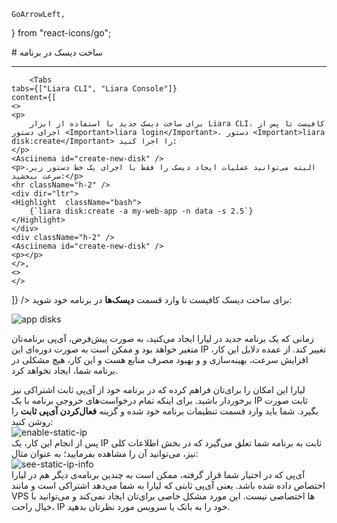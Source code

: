     GoArrowLeft,
} from "react-icons/go";

<Layout>
# ساخت دیسک در برنامه
<hr className="mb-2" />

        <Tabs 
    tabs={["Liara CLI", "Liara Console"]} 
    content={[
    <>
    <p>
        برای ساخت دیسک جدید با استفاده از ابزار Liara CLI، کافیست تا پس از اجرای دستور <Important>liara login</Important>، دستور <Important>liara disk:create</Important> را اجرا کنید:
    </p>
    <Asciinema id="create-new-disk" />
    <p>البته می‌توانید عملیات ایجاد دیسک را فقط با اجرای یک خط دستور زیر، سرعت ببخشید:</p>
    <hr className="h-2" />
    <div dir="ltr">
    <Highlight  className="bash">
        {`liara disk:create -a my-web-app -n data -s 2.5`}
    </Highlight>
    </div>
    <div className="h-2" />
    <Asciinema id="create-new-disk" />
    <p></p>
    </>,
    <>
    </>
]} 
/>
برای ساخت دیسک کافیست تا وارد قسمت **دیسک‌ها** در برنامه خود شوید:
<div className="h-4" />
<img src="https://files.liara.ir/liara/docs/app-disks.png" alt="app disks"/>
<div className="h-4" />


زمانی که یک برنامه جدید در لیارا ایجاد می‌کنید، به صورت پیش‌فرض، آی‌پی برنامه‌تان متغیر خواهد بود و ممکن است به صورت دوره‌ای این IP تغییر کند. از عمده دلایل این کار، افزایش سرعت، بهینه‌سازی و و بهبود مصرف منابع هست و این کار، هیچ مشکلی در برنامه شما، ایجاد نخواهد کرد.

<Section id="enable-static-ip" title="فعال‌کردن آی‌پی ثابت" />
لیارا این امکان را برای‌تان فراهم کرده که در برنامه خود از آی‌پی ثابت اشتراکی نیز برخوردار باشید. برای اینکه تمام درخواست‌های خروجی برنامه با یک IP ثابت صورت بگیرد. شما باید وارد قسمت تنظیمات برنامه خود شده و گزینه <b>فعال‌کردن آی‌پی ثابت</b> را روشن کنید:
<div className="h-4" />
<img src="https://files.liara.ir/liara/docs/enabled-static-ip.png" alt="enable-static-ip"/>
<div className="h-4" />
پس از انجام این کار، یک IP ثابت به برنامه شما تعلق می‌گیرد که در بخش اطلاعات کلی نیز، می‌توانید آن را مشاهده بفرمایید؛ به عنوان مثال:
<div className="h-4" />
<img src="https://files.liara.ir/liara/docs/see-static-ip-info.png" alt="see-static-ip-info"/>

<Section id='what-is-static-sharing-ip' title="آی‌پی اشتراکی چیست؟" />
آی‌پی که در اختیار شما قرار گرفته، ممکن است به چندین برنامه‌ی دیگر هم در لیارا اختصاص داده شده باشد. یعنی آی‌پی ثابتی که لیارا به شما می‌دهد اشتراکی است و مانند VPS ها اختصاصی نیست. این مورد مشکل خاصی برای‌تان ایجاد نمی‌کند و می‌توانید با خیال راحت، IP خود را به بانک یا سرویس مورد نظرتان بدهید.


</Layout>